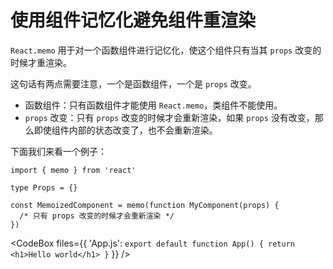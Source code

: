# 使用组件记忆化避免组件重渲染

`React.memo` 用于对一个函数组件进行记忆化，使这个组件只有当其 `props` 改变的时候才重渲染。

这句话有两点需要注意，一个是函数组件，一个是 `props` 改变。

- 函数组件：只有函数组件才能使用 `React.memo`，类组件不能使用。
- `props` 改变：只有 `props` 改变的时候才会重新渲染，如果 `props` 没有改变，那么即使组件内部的状态改变了，也不会重新渲染。

下面我们来看一个例子：

```tsx
import { memo } from 'react'

type Props = {}

const MemoizedComponent = memo(function MyComponent(props) {
  /* 只有 props 改变的时候才会重新渲染 */
})
```


<CodeBox
  files={{
    'App.js': `export default function App() {
  return <h1>Hello world</h1>
}`
  }}
/>
